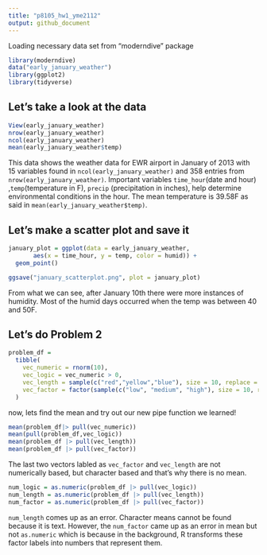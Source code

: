 ```yaml
---
title: "p8105_hw1_yme2112"
output: github_document
---
```


Loading necessary data set from "moderndive" package

```r
library(moderndive)
data("early_january_weather")
library(ggplot2)
library(tidyverse)
```

## Let's take a look at the data 

```r
View(early_january_weather)
nrow(early_january_weather)
ncol(early_january_weather)
mean(early_january_weather$temp)
```


This data shows the weather data for EWR airport in January of 2013 with 15 
variables found in `ncol(early_january_weather)` and 358 entries from 
`nrow(early_january_weather)`. Important variables `time_hour`(date and hour)
,`temp`(temperature in F), `precip` (precipitation in inches), help determine 
environmental conditions in the hour. The mean temperature is 39.58F as said 
in `mean(early_january_weather$temp)`.

## Let's make a scatter plot and save it

```r
january_plot = ggplot(data = early_january_weather,
       aes(x = time_hour, y = temp, color = humid)) +
  geom_point()

ggsave("january_scatterplot.png", plot = january_plot)

```


From what we can see, after January 10th there were more instances of humidity.
Most of the humid days occurred when the temp was between 40 and 50F.

## Let's do Problem 2

```r
problem_df =
  tibble(
    vec_numeric = rnorm(10),
    vec_logic = vec_numeric > 0, 
    vec_length = sample(c("red","yellow","blue"), size = 10, replace = TRUE),
    vec_factor = factor(sample(c("low", "medium", "high"), size = 10, replace = TRUE))
  )
```

now, lets find the mean and try out our new pipe function we learned!

```r
mean(problem_df|> pull(vec_numeric))
mean(pull(problem_df,vec_logic))
mean(problem_df |> pull(vec_length))
mean(problem_df |> pull(vec_factor))
```

The last two vectors labled as `vec_factor` and `vec_length` are not numerically
based, but character based and that's why there is no mean.

```r
num_logic = as.numeric(problem_df |> pull(vec_logic))
num_length = as.numeric(problem_df |> pull(vec_length))
num_factor = as.numeric(problem_df |> pull(vec_factor))
```

`num_length` comes up as an error. Character means cannot be found because it 
is text. However, the `num_factor` came up as an error in mean but not 
`as.numeric` which is because in the background, R transforms these factor
labels into numbers that represent them.


